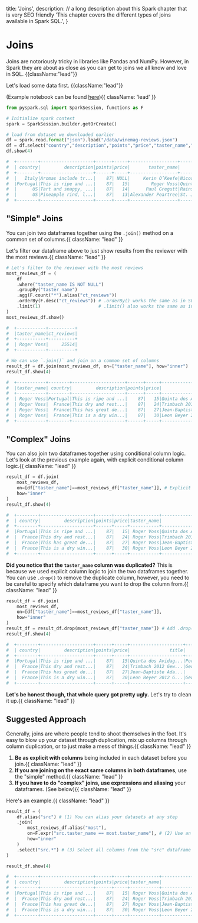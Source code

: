   title: 'Joins',
  description:
    // a long description about this Spark chapter that is very SEO friendly
    'This chapter covers the different types of joins available in Spark SQL.',
}

# Joins

Joins are notoriously tricky in libraries like Pandas and NumPy. However, in Spark they are about as close as you can get to joins we all know and love in SQL. {{className:"lead"}}

Let's load some data first. {{className:"lead"}}

(Example notebook can be found [here](https://colab.research.google.com/drive/1Ybz8pjrxx0_lbqQqQ2WyNiP9efMc3UtQ?usp=sharing)){{ className: 'lead' }}

```python {{title:"Python"}}
from pyspark.sql import SparkSession, functions as F

# Initialize spark context
spark = SparkSession.builder.getOrCreate()

# load from dataset we downloaded earlier
df = spark.read.format("json").load("/data/winemag-reviews.json")
df = df.select("country","description","points","price","taster_name","title","variety")
df.show(4)

#  +--------+--------------------+------+-----+------------------+--------------------+--------------+
#  | country|         description|points|price|       taster_name|               title|       variety|
#  +--------+--------------------+------+-----+------------------+--------------------+--------------+
#  |   Italy|Aromas include tr...|    87| NULL|     Kerin O’Keefe|Nicosia 2013 Vulk...|   White Blend|
#  |Portugal|This is ripe and ...|    87|   15|        Roger Voss|Quinta dos Avidag...|Portuguese Red|
#  |      US|Tart and snappy, ...|    87|   14|      Paul Gregutt|Rainstorm 2013 Pi...|    Pinot Gris|
#  |      US|Pineapple rind, l...|    87|   13|Alexander Peartree|St. Julian 2013 R...|      Riesling|
#  +--------+--------------------+------+-----+------------------+--------------------+--------------+
```

## "Simple" Joins

You can join two dataframes together using the `.join()` method on a common set of columns.{{ className: "lead" }}

Let's filter our dataframe above to just show results from the reviewer with the most reviews.{{ className: "lead" }}

```python {{title:"Python"}}
# Let's filter to the reviewer with the most reviews
most_reviews_df = (
    df
    .where("taster_name IS NOT NULL")
    .groupBy("taster_name")
    .agg(F.count("*").alias("ct_reviews"))
    .orderBy(F.desc("ct_reviews")) # .orderBy() works the same as in SQL
    .limit(1)                      # .limit() also works the same as in SQL
)
most_reviews_df.show()

#  +-----------+----------+
#  |taster_name|ct_reviews|
#  +-----------+----------+
#  | Roger Voss|     25514|
#  +-----------+----------+

# We can use `.join()` and join on a common set of columns
result_df = df.join(most_reviews_df, on=["taster_name"], how="inner")
result_df.show(4)

#  +-----------+--------+--------------------+------+-----+--------------------+--------------+----------+
#  |taster_name| country|         description|points|price|               title|       variety|ct_reviews|
#  +-----------+--------+--------------------+------+-----+--------------------+--------------+----------+
#  | Roger Voss|Portugal|This is ripe and ...|    87|   15|Quinta dos Avidag...|Portuguese Red|     25514|
#  | Roger Voss|  France|This dry and rest...|    87|   24|Trimbach 2012 Gew...|Gewürztraminer|     25514|
#  | Roger Voss|  France|This has great de...|    87|   27|Jean-Baptiste Ada...|    Pinot Gris|     25514|
#  | Roger Voss|  France|This is a dry win...|    87|   30|Leon Beyer 2012 G...|Gewürztraminer|     25514|
#  +-----------+--------+--------------------+------+-----+--------------------+--------------+----------+
```

## "Complex" Joins

You can also join two dataframes together using conditional column logic. Let's look at the previous example again, with explicit conditional column logic.{{ className: "lead" }}

```python {{title:"Python"}}
result_df = df.join(
    most_reviews_df,
    on=[df["taster_name"]==most_reviews_df["taster_name"]], # Explicit column logic
    how="inner"
)
result_df.show(4)

#  +--------+--------------------+------+-----+-----------+--------------------+--------------+-----------+----------+
#  | country|         description|points|price|taster_name|               title|       variety|taster_name|ct_reviews|
#  +--------+--------------------+------+-----+-----------+--------------------+--------------+-----------+----------+
#  |Portugal|This is ripe and ...|    87|   15| Roger Voss|Quinta dos Avidag...|Portuguese Red| Roger Voss|     25514|
#  |  France|This dry and rest...|    87|   24| Roger Voss|Trimbach 2012 Gew...|Gewürztraminer| Roger Voss|     25514|
#  |  France|This has great de...|    87|   27| Roger Voss|Jean-Baptiste Ada...|    Pinot Gris| Roger Voss|     25514|
#  |  France|This is a dry win...|    87|   30| Roger Voss|Leon Beyer 2012 G...|Gewürztraminer| Roger Voss|     25514|
#  +--------+--------------------+------+-----+-----------+--------------------+--------------+-----------+----------+
```
**Did you notice that the `taster_name` column was duplicated?** This is because we used explicit column logic to join the two dataframes together. You can use `.drop()` to remove the duplicate column, however, you need to be careful to specify which dataframe you want to drop the column from.{{ className: "lead" }}

```python {{title:"Python"}}
result_df = df.join(
    most_reviews_df,
    on=[df["taster_name"]==most_reviews_df["taster_name"]],
    how="inner"
)
result_df = result_df.drop(most_reviews_df["taster_name"]) # Add .drop() to remove duplicated column
result_df.show(4)

#  +--------+--------------------+------+-----+--------------------+--------------+-----------+----------+
#  | country|         description|points|price|               title|       variety|taster_name|ct_reviews|
#  +--------+--------------------+------+-----+--------------------+--------------+-----------+----------+
#  |Portugal|This is ripe and ...|    87|   15|Quinta dos Avidag...|Portuguese Red| Roger Voss|     25514|
#  |  France|This dry and rest...|    87|   24|Trimbach 2012 Gew...|Gewürztraminer| Roger Voss|     25514|
#  |  France|This has great de...|    87|   27|Jean-Baptiste Ada...|    Pinot Gris| Roger Voss|     25514|
#  |  France|This is a dry win...|    87|   30|Leon Beyer 2012 G...|Gewürztraminer| Roger Voss|     25514|
#  +--------+--------------------+------+-----+--------------------+--------------+-----------+----------+
```

**Let's be honest though, that whole query got pretty ugly.** Let's try to clean it up.{{ className: "lead" }}

## Suggested Approach

Generally, joins are where people tend to shoot themselves in the foot. It's easy to blow up your dataset through duplication, mix up columns through column duplication, or to just make a mess of things.{{ className: "lead" }}

1. **Be as explicit with columns** being included in each dataset before you join.{{ className: "lead" }}
2. **If you are joining on the exact same columns in both dataframes**, use the "simple" method.{{ className: "lead" }}
3. **If you have to do "complex" joins, use expressions and aliasing** your dataframes. (See below){{ className: "lead" }}

Here's an example.{{ className: "lead" }}

```python {{title:"Python"}}
result_df = (
    df.alias("src") # (1) You can alias your datasets at any step
    .join(
        most_reviews_df.alias("most"),
        on=F.expr("src.taster_name == most.taster_name"), # (2) Use an expression to join your columns
        how="inner"
    )
    .select("src.*") # (3) Select all columns from the "src" dataframe
)

result_df.show(4)

#  +--------+--------------------+------+-----+-----------+--------------------+--------------+
#  | country|         description|points|price|taster_name|               title|       variety|
#  +--------+--------------------+------+-----+-----------+--------------------+--------------+
#  |Portugal|This is ripe and ...|    87|   15| Roger Voss|Quinta dos Avidag...|Portuguese Red|
#  |  France|This dry and rest...|    87|   24| Roger Voss|Trimbach 2012 Gew...|Gewürztraminer|
#  |  France|This has great de...|    87|   27| Roger Voss|Jean-Baptiste Ada...|    Pinot Gris|
#  |  France|This is a dry win...|    87|   30| Roger Voss|Leon Beyer 2012 G...|Gewürztraminer|
#  +--------+--------------------+------+-----+-----------+--------------------+--------------+
```